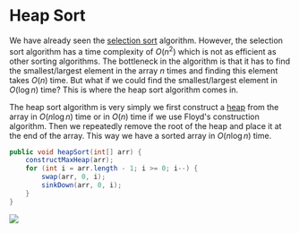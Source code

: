 
# Heap Sort

We have already seen the [selection sort](/digitalGarden/cs/algorithmsDataStructures/searchingSorting/selectionSort) algorithm. However, 
the selection sort algorithm has a time complexity of $O(n^2)$ which is not as efficient as other sorting algorithms. The bottleneck in 
the algorithm is that it has to find the smallest/largest element in the array $n$ times and finding this element 
takes $O(n)$ time. But what if we could find the smallest/largest element in $O(\log n)$ time? This is where the 
heap sort algorithm comes in.

The heap sort algorithm is very simply we first construct a [heap](/digitalGarden/cs/algorithmsDataStructures/trees/heaps) from the 
array in $O(n \log n)$ time or in $O(n)$ time if we use Floyd's construction algorithm. Then we repeatedly remove the root of the heap 
and place it at the end of the array. This way we have a sorted array in $O(n \log n)$ time.

```java
public void heapSort(int[] arr) {
    constructMaxHeap(arr);
    for (int i = arr.length - 1; i >= 0; i--) {
        swap(arr, 0, i);
        sinkDown(arr, 0, i);
    }
}
```

<Image
    src="/cs/algdHeapSort.png"
    caption="Using a heap to sort an array. Heapify reestablishes the heap property by sinking down the elements."
/>